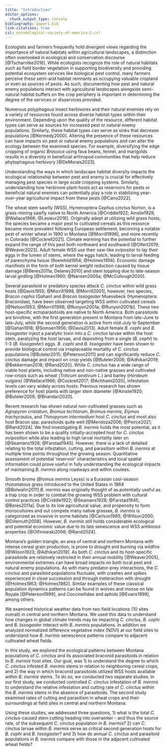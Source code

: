 ```yaml
---
title: "Introduction"
editor_options: 
  chunk_output_type: console
bibliography: paper1.bib
link-citations: true
csl: entomological-society-of-america-2.csl
---
```


Ecologists and farmers frequently hold divergent views regarding the importance of natural habitats within agricultural landscapes, a distinction often overlooked in ecological and conservation discourse [@Tscharntke2016]. While ecologists recognize the role of natural habitats such as field border vegetation in supporting biodiversity and providing potential ecosystem services like biological pest control, many farmers perceive these semi-arid habitat remnants as occupying valuable cropland or even as sources of pests. As such, documenting how pest and natural enemy populations interact with agricultural landscapes alongside semi-natural habitat buffers on the crop periphery is important in determining the degree of the services or disservices provided. 

Numerous polyphagous insect herbivores and their natural enemies rely on a variety of resources found across diverse habitat types within their environment. Depending upon the quality of the resource, different habitat types can serve as sources for increased pest or natural enemy populations. Similarly, these habitat types can serve as sinks that decrease populations [@Kennedy2000]. Altering the presence of these resources can have impacts on pest or natural enemy populations and can alter the ecology between the examined species. For example, diversifying the edge cropping of organic *Brassica* using fava beans, fennel, and marigolds results in a diversity in beneficial arthropod communities that help reduce phytophagous herbivory [@DeMorais2023]. 

Understanding the ways in which landscape habitat diversity impacts the ecological relationship between pest and enemy is crucial for effectively managing pest species in large scale cropping systems. Similarly, understanding how herbivore plant-hosts act as reservoirs for pests or beneficial natural enemies can potentially play a role in stabilizing year-over-year agricultural impact from these pests [@Cano2022]. 

The wheat stem sawfly (WSS), Hymenoptera *Cephus cinctus* Norton, is a grass-mining sawfly native to North America [@Criddle1922; Ainslie1929; @Wallace1966; @Lesieur2016]. Originally adept at utilizing wild grass hosts, the species became a major pest to cultivated cereals as this resource became more prevalent following European settlement, becoming a notable pest of winter wheat in 1990 in Montana [@Morrill1996], and more recently in Colorado [@Cockrell2021]. Climate warming has the potential to further expand the range of this pest both northward and southward [@Olfert2019; @Weaver2023]. Adult female WSS use their saw-like ovipositor to lay their eggs in the lumen of stems, where the eggs hatch, leading to larval feeding of parenchyma tissue [Roemhild1954; @Holmes1956]. Economic damage manifests in the form of both kernel weight reduction caused by tissue damage [@Beres2011a; Delaney2010] and stem toppling due to late-season larval girdling [@Holmes1960; @Nansen2005a; @McCullough2020]. 
  
Several parasitoid or predatory species attack *C. cinctus* within wild grass hosts [@Davis1955; @Morrill1998, @Morrill2001], however, two species, *Bracon cephis* (Gahan) and *Bracon lissogaster* Muesebeck (Hymenoptera: Braconidae), have been observed targeting WSS within cultivated cereals [@Nelson1953; @Morrill1998; @Runyon2001a; @Runyon2001b]. These two host-specific ectoparasitoids are native to North America. Both parasitoids are bivoltine, with the first generation present in Montana from late-June to late-July, while the second generation is active from mid-July to September [@Gahan1918; @Somsen1956; @Davis2013]. Adult female *B. cephi* and *B. lissogaster* inject a paralytic toxin into a *C. cinctus* larvae within the host stem, paralyzing the host larvae, and depositing from a single (*B. cephi*) to 1-3 (*B. lissogaster*) eggs. *B. cephi* and *B. lissogaster* have been shown to provide biological control via irreplaceable mortality of *C. cinctus* populations [@Buteler2015; @Peterson2011] and can significantly reduce *C. cinctus* damage and impact on crop yields [@Buteler2008; @Adhikari2019; @Bekkerman2018; @Rand2020]. While *C. cinctus* has a wide range of viable host plants, including native and non-native grasses and cultivated row-crops such as wheat (*Triticum aestivum L.*) and barley (*Hordeum vulgare*) [@Wallace1966; @Cockrell2017; @Achhami2020], infestation levels can vary widely across hosts. Previous research has shown preference for host plants with larger stem diameter [@Ainslie1920; @Buteler2009; @Bhandari2020]. 

Recent research has shown natural non-cultivated grasses such as *Agropyron cristatum*, *Bromus techtorum*, *Bromus inermis*, *Elymus trachycaulus*, and *Thinopyrum intermedium* host *C. cinctus* and most also host Bracon spp. parasitoids quite well [@Mendoza2006; @Peirce2021; @Rand2024]. We find investigating *B. inermis* holds the most potential, as it has been shown to be a quality initially-accepted host for *C. cinctus* oviposition while also leading to high larval mortality later on [@Seamans1928; @Farstad1945]. However, there is a lack of detailed relating to the total infestation, cutting, and parasitism within *B. inermis* at multiple time points throughout the growing season. Quantitative assessment of potential 'reservoir' characteristics and local spatial information could prove useful in fully understanding the ecological impacts of maintaining *B. inermis* along roadways and within coulees.  

Smooth brome (*Bromus inermis* Leyss) is a Eurasian cool-season rhizomatous grass introduced to the United States in 1884 [@Bolwahn2011].*B. inermis* was originally thought of as potentially useful as a trap crop in order to combat the growing WSS problem with cultural control practices [@Criddle1922; @Seamans1928; @Farstad1945; @Beres2011a]. Due to its low agricultural value, and propensity to form monocultures and out compete many native grasses, *B. inermis* is categorized as invasive in some habitats [@Carlson1985; @Willson2000; @Dillemuth2008]. However, *B. inermis* still holds considerable ecological and potential economic value due to its late senescence and WSS antibiosis properties [@Otfinowski2006; @Rand2024].

Montana's golden triangle, an area of central and northern Montana with intense cereal grain production, is prone to drought and burning via wildfire [@Wilson1923; @Adhikari2019]. As both *C. cinctus* and its host-specific parasitoids are relatively restricted in their annual mobility [@Weaver2005], environmental extremes can have broad impacts on both local pest and natural enemy populations. As with many predator-prey interactions, the *C. cinctus* and parasitoid populations fluctuate, with crashes and spikes experienced in close succession and through ineteraction with drought [@Holmes1963; @Holmes1982]. Similar examples of these classical population dynamics patterns can be found in wolves and moose on Isle Royale [@Peterson1999], and Coccinellidae and aphids [@Evans1999], among others. 

We examined historical weather data from two field locations (10 sites overall) in central and northern Montana. We used this data to understand how changes in global climate trends may be impacting *C. cinctus*, *B. cephi* and *B. lissogaster* interact with *B. inermis* populations. In addition we analyzed normalized difference vegetative index (NDVI) at our field sites to understand how *B. inermis* senescence patterns compare to adjacent cultivated wheat fields. 

In this study, we explored the ecological patterns between Montana populations of *C. cinctus* and its associated braconid parasitoids in relation to *B. inermis* host sites. Our goal, was 1) to understand the degree to which *C. cinctus* infested *B. inermis* stems in relation to neighboring cereal crops, and 2) the way in which braconid parasitoids utilized WSS hosts available within *B. inermis* stems. To do so, we conducted two separate studies. In our first study, we conducted controlled *C. cinctus* infestation of *B. inermis* to understand the relative infestation and cutting rate of *C. cinctus* within the *B. inermis* stems in the absence of parasitoids. The second study examined rates of cutting and parasitism in wheat crops and their surroundings at field sites in central and northern Montana. 

Using these studies, we addressed three questions, 1) what is the total *C. cinctus*-caused stem cutting heading into overwinter - and thus the source rate, of the subsequent *C. cinctus* population in *B. inermis*? 2) can *C. cinctus* larvae within *B. inermis* serve as critical second generation hosts for *B. cephi* and *B. lissogaster*? and 3) how do annual *C. cinctus* and parasitoid populations in *B. inermis* compare with those in the adjacent cultivated wheat fields?


